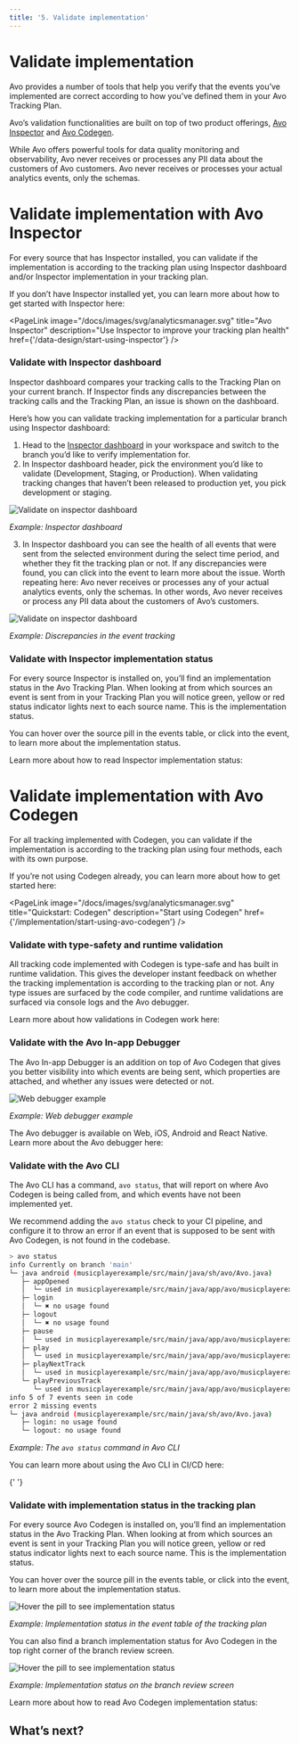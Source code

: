 ```yaml
---
title: '5. Validate implementation'
---
```



# Validate implementation

Avo provides a number of tools that help you verify that the events you’ve implemented are correct according to how you’ve defined them in your Avo Tracking Plan.

Avo’s validation functionalities are built on top of two product offerings, [Avo Inspector](/data-design/start-using-inspector) and [Avo Codegen](/implementation/avo-codegen-overview).

<Callout type="info" emoji="🔒">
  While Avo offers powerful tools for data quality monitoring and observability,
  Avo never receives or processes any PII data about the customers of Avo
  customers. Avo never receives or processes your actual analytics events, only
  the schemas.
</Callout>

# Validate implementation with Avo Inspector

For every source that has Inspector installed, you can validate if the implementation is according to the tracking plan using Inspector dashboard and/or Inspector implementation in your tracking plan.

If you don’t have Inspector installed yet, you can learn more about how to get started with Inspector here:

<PageLink
  image="/docs/images/svg/analyticsmanager.svg"
  title="Avo Inspector"
  description="Use Inspector to improve your tracking plan health"
  href={'/data-design/start-using-inspector'}
/>

### Validate with Inspector dashboard

Inspector dashboard compares your tracking calls to the Tracking Plan on your current branch. If Inspector finds any discrepancies between the tracking calls and the Tracking Plan, an issue is shown on the dashboard.

Here’s how you can validate tracking implementation for a particular branch using Inspector dashboard:

1. Head to the [Inspector dashboard](https://www.avo.app/schemas/default/inspector) in your workspace and switch to the branch you’d like to verify implementation for.
2. In Inspector dashboard header, pick the environment you’d like to validate (Development, Staging, or Production). When validating tracking changes that haven’t been released to production yet, you pick development or staging.

![Validate on inspector dashboard](/images/workflow/5.validate/dev-stag-production.png)

_Example: Inspector dashboard_

3. In Inspector dashboard you can see the health of all events that were sent from the selected environment during the select time period, and whether they fit the tracking plan or not. If any discrepancies were found, you can click into the event to learn more about the issue. Worth repeating here: Avo never receives or processes any of your actual analytics events, only the schemas. In other words, Avo never receives or process any PII data about the customers of Avo’s customers.

![Validate on inspector dashboard](/images/workflow/5.validate/validate-dashboard-issue.png)

_Example: Discrepancies in the event tracking_

### Validate with Inspector implementation status

For every source Inspector is installed on, you’ll find an implementation status in the Avo Tracking Plan. When looking at from which sources an event is sent from in your Tracking Plan you will notice green, yellow or red status indicator lights next to each source name. This is the implementation status.

You can hover over the source pill in the events table, or click into the event, to learn more about the implementation status.

Learn more about how to read Inspector implementation status:

<PageLink
  image="/docs/images/svg/analyticsmanager.svg"
  title="Inspector implementation status"
  description=""
  href="/workspace/tracking-plan/implementation-status#inspector-implementation-status"
/>

# Validate implementation with Avo Codegen

For all tracking implemented with Codegen, you can validate if the implementation is according to the tracking plan using four methods, each with its own purpose.

If you’re not using Codegen already, you can learn more about how to get started here:

<PageLink
  image="/docs/images/svg/analyticsmanager.svg"
  title="Quickstart: Codegen"
  description="Start using Codegen"
  href={'/implementation/start-using-avo-codegen'}
/>

### Validate with type-safety and runtime validation

All tracking code implemented with Codegen is type-safe and has built in runtime validation. This gives the developer instant feedback on whether the tracking implementation is according to the tracking plan or not. Any type issues are surfaced by the code compiler, and runtime validations are surfaced via console logs and the Avo debugger.

Learn more about how validations in Codegen work here:

<PageLink
  image="/docs/images/svg/dev.svg"
  title="What's happening inside Codegen"
  description="Learn about how validations in Codegen work"
  href="/implementation/avo-codegen-overview#whats-happening-inside-the-avo-codegen"
/>

### Validate with the Avo In-app Debugger

The Avo In-app Debugger is an addition on top of Avo Codegen that gives you better visibility into which events are being sent, which properties are attached, and whether any issues were detected or not.

![Web debugger example](/images/web-debugger-example.png)

_Example: Web debugger example_

The Avo debugger is available on Web, iOS, Android and React Native. Learn more about the Avo debugger here:

<PageLink
  image="/docs/images/svg/dev.svg"
  title="Visual debuggers"
  description="Learn about how Avo debugger works"
  href="/explore-tracking-plan/start-using-visual-debuggers"
/>

### Validate with the Avo CLI

The Avo CLI has a command, `avo status`, that will report on where Avo Codegen is being called from, and which events have not been implemented yet.

We recommend adding the `avo status` check to your CI pipeline, and configure it to throw an error if an event that is supposed to be sent with Avo Codegen, is not found in the codebase.

```sh
> avo status
info Currently on branch 'main'
└─ java android (musicplayerexample/src/main/java/sh/avo/Avo.java)
   ├─ appOpened
   │  └─ used in musicplayerexample/src/main/java/app/avo/musicplayerexample/MusicPlayerExampleApplication.kt: 1 time
   ├─ login
   │  └─ ✖ no usage found
   ├─ logout
   │  └─ ✖ no usage found
   ├─ pause
   │  └─ used in musicplayerexample/src/main/java/app/avo/musicplayerexample/ExampleMusicPlayerActivity.kt: 1 time
   ├─ play
   │  └─ used in musicplayerexample/src/main/java/app/avo/musicplayerexample/ExampleMusicPlayerActivity.kt: 3 times
   ├─ playNextTrack
   │  └─ used in musicplayerexample/src/main/java/app/avo/musicplayerexample/ExampleMusicPlayerActivity.kt: 1 time
   └─ playPreviousTrack
      └─ used in musicplayerexample/src/main/java/app/avo/musicplayerexample/ExampleMusicPlayerActivity.kt: 1 time
info 5 of 7 events seen in code
error 2 missing events
└─ java android (musicplayerexample/src/main/java/sh/avo/Avo.java)
   ├─ login: no usage found
   └─ logout: no usage found
```

_Example: The `avo status` command in Avo CLI_

You can learn more about using the Avo CLI in CI/CD here:

{' '}

<PageLink
  image="/docs/images/svg/dev.svg"
  title="Avo in CI/CD"
  description="How to use the Avo CLI in CI/CD"
  href="/implementation/avo-in-the-ci"
/>

### Validate with implementation status in the tracking plan

For every source Avo Codegen is installed on, you’ll find an implementation status in the Avo Tracking Plan. When looking at from which sources an event is sent in your Tracking Plan you will notice green, yellow or red status indicator lights next to each source name. This is the implementation status.

You can hover over the source pill in the events table, or click into the event, to learn more about the implementation status.

![Hover the pill to see implementation status](/images/workflow/5.validate/pill.png)

_Example: Implementation status in the event table of the tracking plan_

You can also find a branch implementation status for Avo Codegen in the top right corner of the branch review screen.

![Hover the pill to see implementation status](/images/workflow/5.validate/event-implemented.png)

_Example: Implementation status on the branch review screen_

Learn more about how to read Avo Codegen implementation status:

<PageLink
  image="/docs/images/svg/dev.svg"
  title="Avo Codegen implementation status"
  description="Learn how to read Avo Codegen implementation status"
  href="/workspace/tracking-plan/implementation-status#avo-codegen-implementation-status"
/>

## What’s next?

<PageLink
  image="/docs/images/svg/analyticsmanager.svg"
  title="6. Merge branch and Publish"
  description="Learn how to Merge branch and Publish your tracking plan updates to schema registries"
  href="/workflow/merge-publish"
/>
